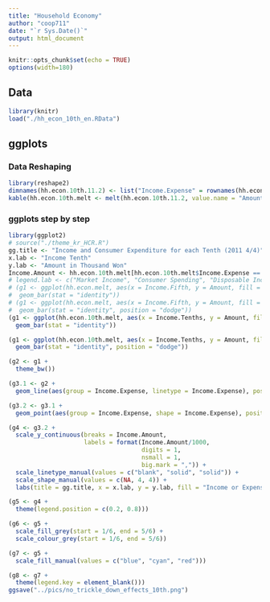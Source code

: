 ```yaml
---
title: "Household Economy"
author: "coop711"
date: "`r Sys.Date()`"
output: html_document
---
```


```r
knitr::opts_chunk$set(echo = TRUE)
options(width=180)
```

## Data

```r
library(knitr)
load("./hh_econ_10th_en.RData")
```

## ggplots

### Data Reshaping

```r
library(reshape2)
dimnames(hh.econ.10th.11.2) <- list("Income.Expense" = rownames(hh.econ.10th.11.2), "Income.Tenths" = colnames(hh.econ.10th.11.2))
kable(hh.econ.10th.melt <- melt(hh.econ.10th.11.2, value.name = "Amount"))
```

<P style = "page-break-before:always">

### ggplots step by step

```r
library(ggplot2)
# source("./theme_kr_HCR.R")
gg.title <- "Income and Consumer Expenditure for each Tenth (2011 4/4)"
x.lab <- "Income Tenth"
y.lab <- "Amount in Thousand Won"
Income.Amount <- hh.econ.10th.melt[hh.econ.10th.melt$Income.Expense == "Market Income", "Amount"]
# legend.lab <- c("Market Income", "Consumer Spending", "Disposable Income")
# (g1 <- ggplot(hh.econ.melt, aes(x = Income.Fifth, y = Amount, fill = Income.Expense, colour = Income.Expense, group = Income.Expense)) + 
#  geom_bar(stat = "identity"))
# (g1 <- ggplot(hh.econ.melt, aes(x = Income.Fifth, y = Amount, fill = Income.Expense, colour = Income.Expense, group = Income.Expense)) + 
#  geom_bar(stat = "identity", position = "dodge"))
(g1 <- ggplot(hh.econ.10th.melt, aes(x = Income.Tenths, y = Amount, fill = Income.Expense)) + 
  geom_bar(stat = "identity"))
```

<P style = "page-break-before:always">

```r
(g1 <- ggplot(hh.econ.10th.melt, aes(x = Income.Tenths, y = Amount, fill = Income.Expense)) + 
  geom_bar(stat = "identity", position = "dodge"))
```

<P style = "page-break-before:always">

```r
(g2 <- g1 + 
  theme_bw())
```

<P style = "page-break-before:always">

```r
(g3.1 <- g2 + 
  geom_line(aes(group = Income.Expense, linetype = Income.Expense), position = position_dodge(width = 1.0), size = 1, na.rm = TRUE, show.legend = FALSE))
```

<P style = "page-break-before:always">

```r
(g3.2 <- g3.1 + 
  geom_point(aes(group = Income.Expense, shape = Income.Expense), position = position_dodge(width = 1.0), size = 3, stroke = 1.2, na.rm = TRUE, show.legend = FALSE))
```

<P style = "page-break-before:always">

```r
(g4 <- g3.2 + 
  scale_y_continuous(breaks = Income.Amount, 
                     labels = format(Income.Amount/1000, 
                                     digits = 1, 
                                     nsmall = 1, 
                                     big.mark = ",")) + 
  scale_linetype_manual(values = c("blank", "solid", "solid")) +
  scale_shape_manual(values = c(NA, 4, 4)) +
  labs(title = gg.title, x = x.lab, y = y.lab, fill = "Income or Expenses"))
```

<P style = "page-break-before:always">

```r
(g5 <- g4 + 
  theme(legend.position = c(0.2, 0.8)))
```

<P style = "page-break-before:always">

```r
(g6 <- g5 + 
  scale_fill_grey(start = 1/6, end = 5/6) + 
  scale_colour_grey(start = 1/6, end = 5/6))
```

<P style = "page-break-before:always">

```r
(g7 <- g5 + 
  scale_fill_manual(values = c("blue", "cyan", "red"))) 
```

<P style = "page-break-before:always">

```r
(g8 <- g7 + 
  theme(legend.key = element_blank()))
ggsave("../pics/no_trickle_down_effects_10th.png")
```